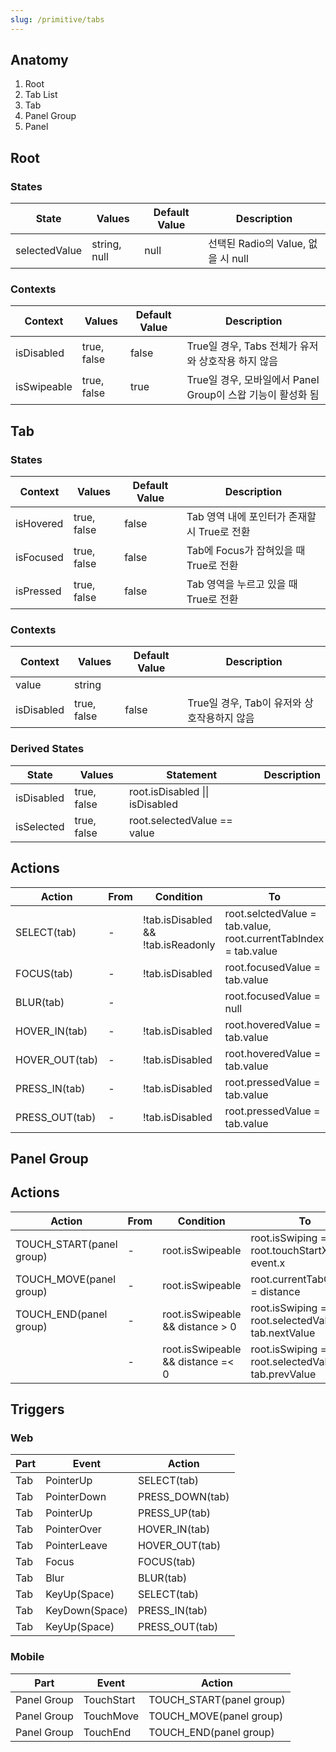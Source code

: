 ```yaml
---
slug: /primitive/tabs
---
```


## Anatomy

1. Root
2. Tab List
3. Tab
4. Panel Group
5. Panel

## Root

### States

| State         | Values       | Default Value | Description                        |
| ------------- | ------------ | ------------- | ---------------------------------- |
| selectedValue | string, null | null          | 선택된 Radio의 Value, 없을 시 null |

### Contexts

| Context     | Values      | Default Value | Description                                                 |
| ----------- | ----------- | ------------- | ----------------------------------------------------------- |
| isDisabled  | true, false | false         | True일 경우, Tabs 전체가 유저와 상호작용 하지 않음          |
| isSwipeable | true, false | true          | True일 경우, 모바일에서 Panel Group이 스왑 기능이 활성화 됨 |

## Tab

### States

| Context   | Values      | Default Value | Description                                  |
| --------- | ----------- | ------------- | -------------------------------------------- |
| isHovered | true, false | false         | Tab 영역 내에 포인터가 존재할 시 True로 전환 |
| isFocused | true, false | false         | Tab에 Focus가 잡혀있을 때 True로 전환        |
| isPressed | true, false | false         | Tab 영역을 누르고 있을 때 True로 전환        |

### Contexts

| Context    | Values      | Default Value | Description                                 |
| ---------- | ----------- | ------------- | ------------------------------------------- |
| value      | string      |               |                                             |
| isDisabled | true, false | false         | True일 경우, Tab이 유저와 상호작용하지 않음 |

### Derived States

| State      | Values      | Statement                       | Description |
| ---------- | ----------- | ------------------------------- | ----------- |
| isDisabled | true, false | root.isDisabled \|\| isDisabled |             |
| isSelected | true, false | root.selectedValue == value     |             |

## Actions

| Action         | From | Condition                          | To                                                              |
| -------------- | ---- | ---------------------------------- | --------------------------------------------------------------- |
| SELECT(tab)    | -    | !tab.isDisabled && !tab.isReadonly | root.selctedValue = tab.value, root.currentTabIndex = tab.value |
| FOCUS(tab)     | -    | !tab.isDisabled                    | root.focusedValue = tab.value                                   |
| BLUR(tab)      | -    |                                    | root.focusedValue = null                                        |
| HOVER_IN(tab)  | -    | !tab.isDisabled                    | root.hoveredValue = tab.value                                   |
| HOVER_OUT(tab) | -    | !tab.isDisabled                    | root.hoveredValue = tab.value                                   |
| PRESS_IN(tab)  | -    | !tab.isDisabled                    | root.pressedValue = tab.value                                   |
| PRESS_OUT(tab) | -    | !tab.isDisabled                    | root.pressedValue = tab.value                                   |

## Panel Group

## Actions

| Action                   | From | Condition                         | To                                                         |
| ------------------------ | ---- | --------------------------------- | ---------------------------------------------------------- |
| TOUCH_START(panel group) | -    | root.isSwipeable                  | root.isSwiping = true, root.touchStartX = event.x          |
| TOUCH_MOVE(panel group)  | -    | root.isSwipeable                  | root.currentTabOffsetX = distance                          |
| TOUCH_END(panel group)   | -    | root.isSwipeable && distance > 0  | root.isSwiping = false, root.selectedValue = tab.nextValue |
|                          | -    | root.isSwipeable && distance =< 0 | root.isSwiping = false, root.selectedValue = tab.prevValue |

## Triggers

### Web

| Part | Event          | Action          |
| ---- | -------------- | --------------- |
| Tab  | PointerUp      | SELECT(tab)     |
| Tab  | PointerDown    | PRESS_DOWN(tab) |
| Tab  | PointerUp      | PRESS_UP(tab)   |
| Tab  | PointerOver    | HOVER_IN(tab)   |
| Tab  | PointerLeave   | HOVER_OUT(tab)  |
| Tab  | Focus          | FOCUS(tab)      |
| Tab  | Blur           | BLUR(tab)       |
| Tab  | KeyUp(Space)   | SELECT(tab)     |
| Tab  | KeyDown(Space) | PRESS_IN(tab)   |
| Tab  | KeyUp(Space)   | PRESS_OUT(tab)  |

### Mobile

| Part        | Event      | Action                   |
| ----------- | ---------- | ------------------------ |
| Panel Group | TouchStart | TOUCH_START(panel group) |
| Panel Group | TouchMove  | TOUCH_MOVE(panel group)  |
| Panel Group | TouchEnd   | TOUCH_END(panel group)   |
